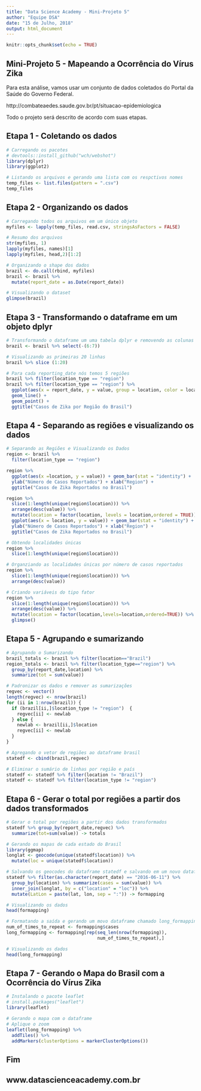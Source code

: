 ```yaml
---
title: "Data Science Academy - Mini-Projeto 5"
author: "Equipe DSA"
date: "15 de Julho, 2018"
output: html_document
---
```


```r
knitr::opts_chunk$set(echo = TRUE)
```


## Mini-Projeto 5 - Mapeando a Ocorrência do Vírus Zika

Para esta análise, vamos usar um conjunto de dados coletados do Portal da Saúde do Governo Federal.

http://combateaedes.saude.gov.br/pt/situacao-epidemiologica

Todo o projeto será descrito de acordo com suas etapas. 


## Etapa 1 - Coletando os dados



```r
# Carregando os pacotes
# devtools::install_github("wch/webshot")
library(dplyr)
library(ggplot2)

# Listando os arquivos e gerando uma lista com os respctivos nomes
temp_files <- list.files(pattern = ".csv")
temp_files
```


## Etapa 2 - Organizando os dados



```r
# Carregando todos os arquivos em um único objeto
myfiles <- lapply(temp_files, read.csv, stringsAsFactors = FALSE) 

# Resumo dos arquivos
str(myfiles, 1)
lapply(myfiles, names)[1]
lapply(myfiles, head,2)[1:2]

# Organizando o shape dos dados
brazil <- do.call(rbind, myfiles)
brazil <- brazil %>% 
  mutate(report_date = as.Date(report_date))

# Visualizando o dataset
glimpse(brazil)


```


## Etapa 3 - Transformando o dataframe em um objeto dplyr



```r
# Transformando o dataframe um uma tabela dplyr e removendo as colunas 5 a 7
brazil <- brazil %>% select(-(6:7)) 

# Visualizando as primeiras 20 linhas
brazil %>% slice (1:20) 

# Para cada reporting_date nós temos 5 regiões
brazil %>% filter(location_type == "region")
brazil %>% filter(location_type == "region") %>% 
  ggplot(aes(x = report_date, y = value, group = location, color = location)) + 
  geom_line() +  
  geom_point() +
  ggtitle("Casos de Zika por Região do Brasil")


```


## Etapa 4 - Separando as regiões e visualizando os dados



```r
# Separando as Regiões e Visualizando os Dados
region <- brazil %>% 
  filter(location_type == "region")

region %>% 
  ggplot(aes(x =location, y = value)) + geom_bar(stat = "identity") +
  ylab("Número de Casos Reportados") + xlab("Region") + 
  ggtitle("Casos de Zika Reportados no Brasil")

region %>% 
  slice(1:length(unique(region$location))) %>% 
  arrange(desc(value)) %>%
  mutate(location = factor(location, levels = location,ordered = TRUE)) %>%
  ggplot(aes(x = location, y = value)) + geom_bar(stat = "identity") +
  ylab("Número de Casos Reportados") + xlab("Region") + 
  ggtitle("Casos de Zika Reportados no Brasil")

# Obtendo localidades únicas
region %>% 
  slice(1:length(unique(region$location)))

# Organziando as localidades únicas por número de casos reportados
region %>% 
  slice(1:length(unique(region$location))) %>% 
  arrange(desc(value))

# Criando variáveis do tipo fator
region %>% 
  slice(1:length(unique(region$location))) %>% 
  arrange(desc(value)) %>%
  mutate(location = factor(location,levels=location,ordered=TRUE)) %>% 
  glimpse()

```


## Etapa 5 - Agrupando e sumarizando
 
 
 
```r
# Agrupando o Sumarizando
brazil_totals <- brazil %>% filter(location=="Brazil") 
region_totals <- brazil %>% filter(location_type=="region") %>%
  group_by(report_date,location) %>%  
  summarize(tot = sum(value)) 

# Padronizar os dados e remover as sumarizações
regvec <- vector()  
length(regvec) <- nrow(brazil)
for (ii in 1:nrow(brazil)) {
  if (brazil[ii,]$location_type != "region")  {
    regvec[ii] <- newlab
  } else {
    newlab <- brazil[ii,]$location
    regvec[ii] <- newlab
  }
}

# Agregando o vetor de regiões ao dataframe brasil
statedf <- cbind(brazil,regvec)

# Eliminar o sumário de linhas por região e país
statedf <- statedf %>% filter(location != "Brazil") 
statedf <- statedf %>% filter(location_type != "region") 
```


## Etapa 6 - Gerar o total por regiões a partir dos dados transformados


```r
# Gerar o total por regiões a partir dos dados transformados
statedf %>% group_by(report_date,regvec) %>% 
  summarize(tot=sum(value)) -> totals

# Gerando os mapas de cada estado do Brasil
library(ggmap)
longlat <- geocode(unique(statedf$location)) %>% 
  mutate(loc = unique(statedf$location)) 

# Salvando os geocodes do dataframe statedf e salvando em um novo dataframe chamado formapping
statedf %>% filter(as.character(report_date) == "2016-06-11") %>% 
  group_by(location) %>% summarize(cases = sum(value)) %>% 
  inner_join(longlat, by = c("location" = "loc")) %>% 
  mutate(LatLon = paste(lat, lon, sep = ":")) -> formapping

# Visualizando os dados
head(formapping) 

# Formatando a saída e gerando um movo dataframe chamado long_formapping
num_of_times_to_repeat <- formapping$cases
long_formapping <- formapping[rep(seq_len(nrow(formapping)),
                                  num_of_times_to_repeat),]

# Visualizando os dados
head(long_formapping)
```

## Etapa 7 - Gerando o Mapa do Brasil com a Ocorrência do Vírus Zika


```r
# Instalando o pacote leaflet
# install.packages("leaflet")
library(leaflet)

# Gerando o mapa com o dataframe
# Aplique o zoom
leaflet(long_formapping) %>% 
  addTiles() %>% 
  addMarkers(clusterOptions = markerClusterOptions())
```


## Fim
## www.datascienceacademy.com.br

